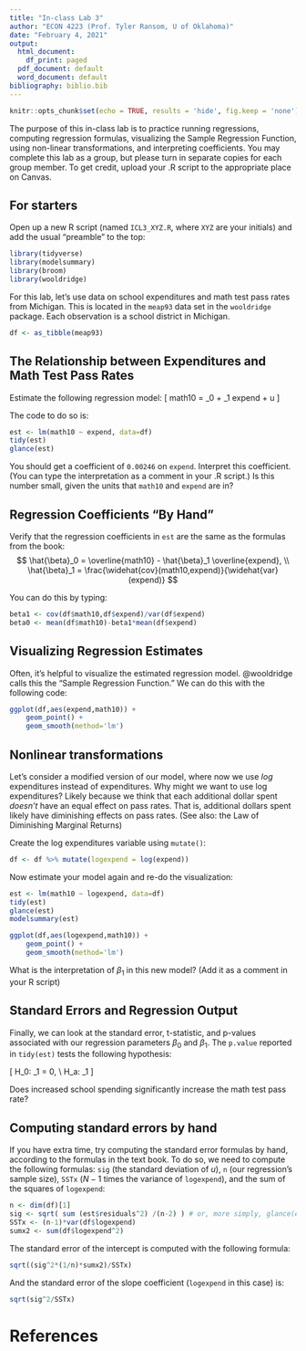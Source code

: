 ---
title: "In-class Lab 3"
author: "ECON 4223 (Prof. Tyler Ransom, U of Oklahoma)"
date: "February 4, 2021"
output:
  html_document:
    df_print: paged
  pdf_document: default
  word_document: default
bibliography: biblio.bib
---

```{r setup, include=FALSE}
knitr::opts_chunk$set(echo = TRUE, results = 'hide', fig.keep = 'none')
```

The purpose of this in-class lab is to practice running regressions, computing regression formulas, visualizing the Sample Regression Function, using non-linear transformations, and interpreting coefficients. You may complete this lab as a group, but please turn in separate copies for each group member. To get credit, upload your .R script to the appropriate place on Canvas. 

## For starters
Open up a new R script (named `ICL3_XYZ.R`, where `XYZ` are your initials) and add the usual "preamble" to the top:
```{r message=FALSE, warning=FALSE, paged.print=FALSE}
library(tidyverse)
library(modelsummary)
library(broom)
library(wooldridge)
```

For this lab, let's use data on school expenditures and math test pass rates from Michigan. This is located in the `meap93`  data set in the `wooldridge` package. Each observation is a school district in Michigan.
```{r}
df <- as_tibble(meap93)
```

## The Relationship between Expenditures and Math Test Pass Rates
Estimate the following regression model:
\[
math10 = \beta_0 + \beta_1 expend + u
\]

The code to do so is:
```{r}
est <- lm(math10 ~ expend, data=df)
tidy(est)
glance(est)
```

You should get a coefficient of `0.00246` on `expend`. Interpret this coefficient. (You can type the interpretation as a comment in your .R script.) Is this number small, given the units that `math10` and `expend` are in?

## Regression Coefficients "By Hand"
Verify that the regression coefficients in `est` are the same as the formulas from the book:
$$
\hat{\beta}_0 = \overline{math10} - \hat{\beta}_1 \overline{expend}, \\
\hat{\beta}_1 = \frac{\widehat{cov}(math10,expend)}{\widehat{var}(expend)}
$$

You can do this by typing:
```{r}
beta1 <- cov(df$math10,df$expend)/var(df$expend)
beta0 <- mean(df$math10)-beta1*mean(df$expend)
```

## Visualizing Regression Estimates
Often, it's helpful to visualize the estimated regression model. @wooldridge calls this the "Sample Regression Function." We can do this with the following code:
```{r}
ggplot(df,aes(expend,math10)) +
    geom_point() +
    geom_smooth(method='lm')
```

## Nonlinear transformations
Let's consider a modified version of our model, where now we use *log* expenditures instead of expenditures. Why might we want to use log expenditures? Likely because we think that each additional dollar spent *doesn't* have an equal effect on pass rates. That is, additional dollars spent likely have diminishing effects on pass rates. (See also: the Law of Diminishing Marginal Returns)

Create the log expenditures variable using `mutate()`:
```{r}
df <- df %>% mutate(logexpend = log(expend))
```

Now estimate your model again and re-do the visualization:
```{r}
est <- lm(math10 ~ logexpend, data=df)
tidy(est)
glance(est)
modelsummary(est)

ggplot(df,aes(logexpend,math10)) +
    geom_point() +
    geom_smooth(method='lm')
```

What is the interpretation of $\beta_1$ in this new model? (Add it as a comment in your R script)

## Standard Errors and Regression Output
Finally, we can look at the standard error, t-statistic, and p-values associated with our regression parameters $\beta_0$ and $\beta_1$. The `p.value` reported in `tidy(est)` tests the following hypothesis:

\[
H_0: \beta_1 = 0, \\
H_a: \beta_1 \neq 0
\]

Does increased school spending significantly increase the math test pass rate?

## Computing standard errors by hand
If you have extra time, try computing the standard error formulas by hand, according to the formulas in the text book. To do so, we need to compute the following formulas: `sig` (the standard deviation of $u$), `n` (our regression's sample size), `SSTx` ($N-1$ times the variance of `logexpend`), and the sum of the squares of `logexpend`:
```{r}
n <- dim(df)[1]
sig <- sqrt( sum (est$residuals^2) /(n-2) ) # or, more simply, glance(est)$sigma
SSTx <- (n-1)*var(df$logexpend)
sumx2 <- sum(df$logexpend^2)
```

The standard error of the intercept is computed with the following formula:
```{r}
sqrt((sig^2*(1/n)*sumx2)/SSTx)
```

And the standard error of the slope coefficient (`logexpend` in this case) is:
```{r}
sqrt(sig^2/SSTx)
```
# References
